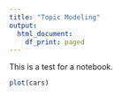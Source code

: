 ```yaml
---
title: "Topic Modeling"
output:
  html_document:
    df_print: paged
---
```


This is a test for a notebook.


```r
plot(cars)
```

